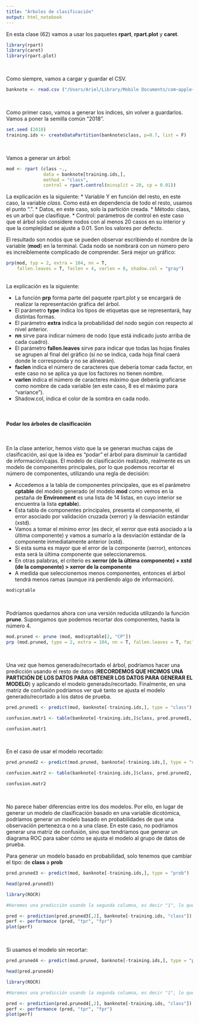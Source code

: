 ```yaml
---
title: "Árboles de clasificación"
output: html_notebook
---
```


En esta clase (62) vamos a usar los paquetes **rpart**, **rpart.plot** y **caret**.

```r
library(rpart)
library(caret)
library(rpart.plot)
```
\

Como siempre, vamos a cargar y guardar el CSV.

```r
banknote <- read.csv ("/Users/Ariel/Library/Mobile Documents/com~apple~CloudDocs/AADD/DataScience-con-RStudio/Datos/tema3/banknote-authentication.csv")
```
\

Como primer caso, vamos a generar los índices, sin volver a guardarlos. Vamos a poner la semilla común "2018".

```r
set.seed (2018)
training.ids <- createDataPartition(banknote$class, p=0.7, list = F)
```
\

Vamos a generar un árbol:

```r
mod <- rpart (class ~., 
              data = banknote[training.ids,],
              method = "class",
              control = rpart.control(minsplit = 20, cp = 0.01))
```

La explicación es la siguiente:
* Variable Y en función del resto, en este caso, la variable _class_. Como está en dependencia de todo el resto, usamos el punto ".".
* Datos, en este caso, solo la partición creada.
* Método: class, es un arbol que clasifique.
* Control: parámetros de control en este caso que el árbol solo considere nodos con al menos 20 casos en su interior y que la complejidad se ajuste a 0.01. Son los valores por defecto.

El resultado son nodos que se pueden observar escribiendo el nombre de la variable (**mod**) en la terminal. Cada nodo se nombrará con un número pero es increíblemente complicado de comprender. Será mejor un gráfico:

```r
prp(mod, typ = 2, extra = 104, nn = T,
    fallen.leaves = T, faclen = 4, varlen = 8, shadow.col = "gray")
```
\
La explicación es la siguiente:

* La función **prp** forma parte del paquete rpart.plot y se encargará de realizar la representación gráfica del árbol.
* El parámetro **type** indica los tipos de etiquetas que se representará, hay distintas formas.
* El parámetro **extra** indica la probabilidad del nodo según con respecto al nivel anterior.
* **nn** sirve para indicar número de nodo (que está indicado justo arriba de cada cuadro).
* El parámetro **fallen.leaves** sirve para indicar que todas las hojas finales se agrupen al final del gráfico (si no se indica, cada hoja final caerá donde le corresponda y no se alinearán).
* **faclen** indica el número de caracteres que debería tomar cada factor, en este caso no se aplica ya que los factores no tienen nombre.
* **varlen** indica el número de caracteres máximo que debería graficarse como nombre de cada variable (en este caso, 8 es el máximo para "variance").
* Shadow.col, indica el color de la sombra en cada nodo.

\

#### Podar los árboles de clasificación
\

En la clase anterior, hemos visto que la se generan muchas cajas de clasificación, así que la idea es "podar" el árbol para disminuir la cantidad de información/cajas. El modelo de clasificación realizado, realmente es un modelo de componentes principales, por lo que podemos recortar el número de componentes, utilizando una regla de decisión:

* Accedemos a la tabla de componentes principales, que es el parámetro **cptable** del modelo generado (el modelo **mod** como vemos en la pestaña de **Environment** es una lista de 14 listas, en cuyo interior se encuentra la lista **cptable**).
* Esta tabla de componentes principales, presenta el componente, el error asociado por validación cruzada (xerror) y la desviación estándar (xstd).
* Vamos a tomar el mínimo error (es decir, el xerror que está asociado a la última componente) y vamos a sumarlo a la desviación estándar de la componente inmediatamente anterior (xstd).
* Si esta suma es mayor que el error de la componente (xerror), entonces esta será la última componente que seleccionaremos.
* En otras palabras, el criterio es **xerror (de la última componente) + xstd (de la componente) > xerror de la componente**
* A medida que seleccionemos menos componentes, entonces el árbol tendrá menos ramas (aunque irá perdiendo algo de información).

```r
mod$cptable
```
\

Podríamos quedarnos ahora con una versión reducida utilizando la función **prune**. Supongamos que podemos recortar dos componentes, hasta la número 4.

```r
mod.pruned <- prune (mod, mod$cptable[2, "CP"])
prp (mod.pruned, type = 2, extra = 104, nn = T, fallen.leaves = T, faclen = 4, varlen = 8, shadow.col = "gray")
```
\

Una vez que hemos generado/recortado el árbol, podríamos hacer una predicción usando el resto de datos (**RECORDEMOS QUE HICIMOS UNA PARTICIÓN DE LOS DATOS PARA OBTENER LOS DATOS PARA GENERAR EL MODELO**) y aplicando el modelo generado/recortado. Finalmente, en una matriz de confusión podríamos ver qué tanto se ajusta el modelo generado/recortado a los datos de prueba.

```r
pred.pruned1 <- predict(mod, banknote[-training.ids,], type = "class") #Genera el modelo usando los -trainings.ids usando una clasificación

confusion.matr1 <- table(banknote[-training.ids,]$class, pred.pruned1, dnn = c("Actual", "Predicho") )

confusion.matr1

```
\

En el caso de usar el modelo recortado:

```r
pred.pruned2 <- predict(mod.pruned, banknote[-training.ids,], type = "class") #Genera el modelo usando los -trainings.ids

confusion.matr2 <- table(banknote[-training.ids,]$class, pred.pruned2, dnn = c("Actual", "Predicho") )

confusion.matr2

```
\

No parece haber diferencias entre los dos modelos. Por ello, en lugar de generar un modelo de clasificación basado en una variable dicotómica, podríamos generar un modelo basado en probabilidades de que una observación pertenezca o no a una clase. En este caso, no podríamos generar una matriz de confusión, sino que tendríamos que generar un diagrama ROC para saber cómo se ajusta el modelo al grupo de datos de prueba.

Para generar un modelo basado en probabilidad, solo tenemos que cambiar el tipo: de **class** a **prob**

```r
pred.pruned3 <- predict(mod, banknote[-training.ids,], type = "prob")

head(pred.pruned3)

library(ROCR)

#Haremos una predicción usando la segunda columna, es decir "1", lo que correspondería a "éxito" dentro del objeto pred.pruned3

pred <- prediction(pred.pruned3[,2], banknote[-training.ids, "class"])
perf <- performance (pred, "tpr", "fpr")
plot(perf)
```
\

Si usamos el modelo sin recortar:

```r
pred.pruned4 <- predict(mod.pruned, banknote[-training.ids,], type = "prob")

head(pred.pruned4)

library(ROCR)

#Haremos una predicción usando la segunda columna, es decir "1", lo que correspondería a "éxito" dentro del objeto pred.pruned3

pred <- prediction(pred.pruned4[,2], banknote[-training.ids, "class"])
perf <- performance (pred, "tpr", "fpr")
plot(perf)
```

\






























